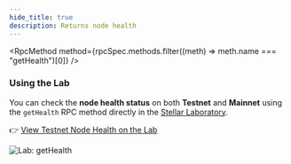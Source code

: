 ```yaml
---
hide_title: true
description: Returns node health
---
```



<RpcMethod
  method={rpcSpec.methods.filter((meth) => meth.name === "getHealth")[0]}
/>

### Using the Lab

You can check the **node health status** on both **Testnet** and **Mainnet** using the `getHealth` RPC method directly in the [Stellar Laboratory](https://laboratory.stellar.org/).

👉 [View Testnet Node Health on the Lab](https://lab.stellar.org/endpoints/rpc/get-health?$=network$id=testnet&label=Testnet&horizonUrl=https:////horizon-testnet.stellar.org&rpcUrl=https:////soroban-testnet.stellar.org&passphrase=Test%20SDF%20Network%20/;%20September%202015;;)

![Lab: getHealth](/assets/api/rpc/gethealth.png)
